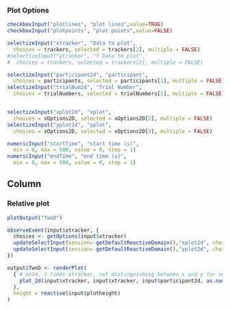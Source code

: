 
### Plot Options
```r
checkboxInput("plotlines", "plot lines",value=TRUE)
checkboxInput("plotpoints", "plot points",value=FALSE)

selectizeInput("xtracker", "Data to plot",
  choices = trackers, selected = trackers[2], multiple = FALSE)
#selectizeInput("ytracker", "Y Data to plot",
#  choices = trackers, selected = trackers[2], multiple = FALSE)

selectizeInput("participant2d", "participant",
  choices = participants, selected = participants[1], multiple = FALSE)
selectizeInput("trialNum2d", "Trial Number",
  choices = trialNumbers, selected = trialNumbers[1], multiple = FALSE)


selectizeInput("xplot2d", "xplot",
  choices = xOptions2D, selected = xOptions2D[2], multiple = FALSE)
selectizeInput("yplot2d", "yplot",
  choices = xOptions2D, selected = xOptions2D[3], multiple = FALSE)

numericInput("startTime", "start time (s)",
  min = 0, max = 500, value = 0, step = 1)
numericInput("endTime", "end time (s)",
  min = 0, max = 500, value = 0, step = 1)
```


Column
--------------------------------------------
### Relative plot {data-height=1500}

```r
plotOutput("TwoD")
```

```r
observeEvent(input$xtracker, {
  choices <- getOptions(input$xtracker)
  updateSelectInput(session= getDefaultReactiveDomain(),"xplot2d", choices = choices, selected = choices[1])
  updateSelectInput(session= getDefaultReactiveDomain(),"yplot2d", choices = choices, selected = choices[1])
})

output$TwoD <- renderPlot(
  { # note, 2 times xtracker, not distinguishing between x and y for now.
    plot_2d(input$xtracker, input$xtracker, input$participant2d, as.numeric(input$trialNum2d), input$startTime, input$endTime, input$xplot2d, input$yplot2d, input$plotlines, input$plotpoints, baseSize=input$baseSize)
  },
  height = reactive(input$plotheight)
)
```
